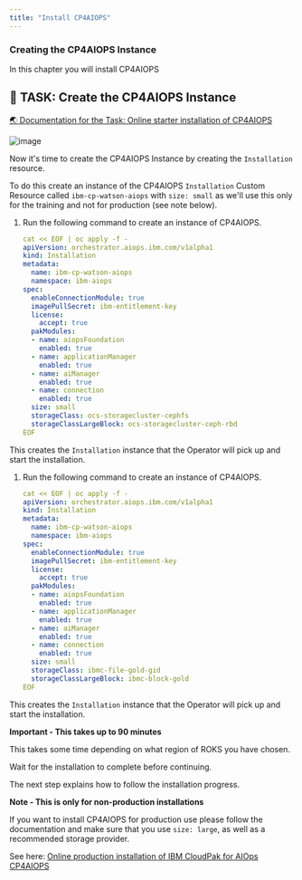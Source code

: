 ```yaml
---
title: "Install CP4AIOPS"
---
```


### Creating the CP4AIOPS Instance

In this chapter you will install CP4AIOPS



## 🚀 TASK: Create the CP4AIOPS Instance
<a href="https://www.ibm.com/docs/en/cloud-paks/cloud-pak-aiops/4.2.0?topic=aiops-starter-installation" target="_blank" >🌏 Documentation for the Task: Online starter installation of CP4AIOPS</a>



![image](./../images/54_aimanager_story.png)


Now it's time to create the CP4AIOPS Instance by creating the `Installation` resource.

To do this create an instance of the CP4AIOPS `Installation` Custom Resource called `ibm-cp-watson-aiops` with `size: small` as we'll use this only for the training and not for production (see note below).







<Accordion>
<AccordionItem title="💡 Need Help (For IPI and UPI Techzone Clusters use this)?">

1. Run the following command to create an instance of CP4AIOPS.

   ```yaml
   cat << EOF | oc apply -f -
   apiVersion: orchestrator.aiops.ibm.com/v1alpha1
   kind: Installation
   metadata:
     name: ibm-cp-watson-aiops
     namespace: ibm-aiops
   spec:
     enableConnectionModule: true
     imagePullSecret: ibm-entitlement-key
     license:
       accept: true
     pakModules:
     - name: aiopsFoundation
       enabled: true
     - name: applicationManager
       enabled: true
     - name: aiManager
       enabled: true
     - name: connection
       enabled: true
     size: small
     storageClass: ocs-storagecluster-cephfs
     storageClassLargeBlock: ocs-storagecluster-ceph-rbd
   EOF
   ```


<InlineNotification kind="info">

This creates the `Installation` instance that the Operator will pick up and start the installation. 

</InlineNotification>


</AccordionItem>
</Accordion>

<Accordion>
<AccordionItem title="💡 Need Help (For Classic ROKS Clusters use this)?">

1. Run the following command to create an instance of CP4AIOPS.

   ```yaml
   cat << EOF | oc apply -f -
   apiVersion: orchestrator.aiops.ibm.com/v1alpha1
   kind: Installation
   metadata:
     name: ibm-cp-watson-aiops
     namespace: ibm-aiops
   spec:
     enableConnectionModule: true
     imagePullSecret: ibm-entitlement-key
     license:
       accept: true
     pakModules:
     - name: aiopsFoundation
       enabled: true
     - name: applicationManager
       enabled: true
     - name: aiManager
       enabled: true
     - name: connection
       enabled: true
     size: small
     storageClass: ibmc-file-gold-gid
     storageClassLargeBlock: ibmc-block-gold
   EOF
   ```


<InlineNotification kind="info">

This creates the `Installation` instance that the Operator will pick up and start the installation. 

</InlineNotification>


</AccordionItem>
</Accordion>


<InlineNotification kind="error">

**Important - This takes up to 90 minutes**

This takes some time depending on what region of ROKS you have chosen.

Wait for the installation to complete before continuing. 

The next step explains how to follow the installation progress.

</InlineNotification>






<InlineNotification kind="info">

**Note - This is only for non-production installations**

If you want to install CP4AIOPS for production use please follow the documentation and make sure that you use `size: large`, as well as a recommended storage provider.

See here: <a href="https://www.ibm.com/docs/en/cloud-paks/cloud-pak-aiops/4.2.0?topic=installation-online-console" target="_blank" >Online production installation of IBM CloudPak for AIOps CP4AIOPS</a> 


</InlineNotification>



